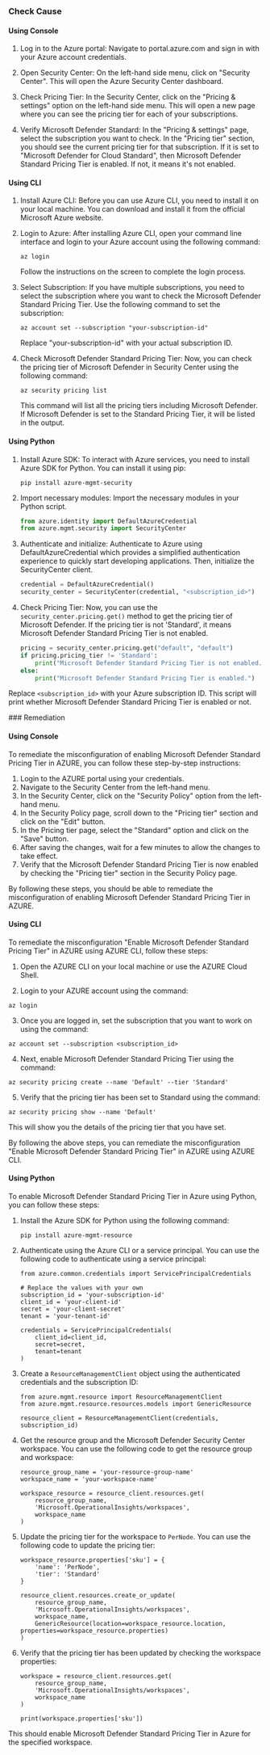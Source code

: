 

<Tabs><Tab title='Cause'>
### Check Cause

#### Using Console

1. Log in to the Azure portal: Navigate to portal.azure.com and sign in with your Azure account credentials.

2. Open Security Center: On the left-hand side menu, click on "Security Center". This will open the Azure Security Center dashboard.

3. Check Pricing Tier: In the Security Center, click on the "Pricing & settings" option on the left-hand side menu. This will open a new page where you can see the pricing tier for each of your subscriptions.

4. Verify Microsoft Defender Standard: In the "Pricing & settings" page, select the subscription you want to check. In the "Pricing tier" section, you should see the current pricing tier for that subscription. If it is set to "Microsoft Defender for Cloud Standard", then Microsoft Defender Standard Pricing Tier is enabled. If not, it means it's not enabled.

#### Using CLI

1. Install Azure CLI: Before you can use Azure CLI, you need to install it on your local machine. You can download and install it from the official Microsoft Azure website. 

2. Login to Azure: After installing Azure CLI, open your command line interface and login to your Azure account using the following command:
   ```
   az login
   ```
   Follow the instructions on the screen to complete the login process.

3. Select Subscription: If you have multiple subscriptions, you need to select the subscription where you want to check the Microsoft Defender Standard Pricing Tier. Use the following command to set the subscription:
   ```
   az account set --subscription "your-subscription-id"
   ```
   Replace "your-subscription-id" with your actual subscription ID.

4. Check Microsoft Defender Standard Pricing Tier: Now, you can check the pricing tier of Microsoft Defender in Security Center using the following command:
   ```
   az security pricing list
   ```
   This command will list all the pricing tiers including Microsoft Defender. If Microsoft Defender is set to the Standard Pricing Tier, it will be listed in the output.

#### Using Python

1. Install Azure SDK: To interact with Azure services, you need to install Azure SDK for Python. You can install it using pip:
   ```
   pip install azure-mgmt-security
   ```
2. Import necessary modules: Import the necessary modules in your Python script.
   ```python
   from azure.identity import DefaultAzureCredential
   from azure.mgmt.security import SecurityCenter
   ```
3. Authenticate and initialize: Authenticate to Azure using DefaultAzureCredential which provides a simplified authentication experience to quickly start developing applications. Then, initialize the SecurityCenter client.
   ```python
   credential = DefaultAzureCredential()
   security_center = SecurityCenter(credential, "<subscription_id>")
   ```
4. Check Pricing Tier: Now, you can use the `security_center.pricing.get()` method to get the pricing tier of Microsoft Defender. If the pricing tier is not 'Standard', it means Microsoft Defender Standard Pricing Tier is not enabled.
   ```python
   pricing = security_center.pricing.get("default", "default")
   if pricing.pricing_tier != 'Standard':
       print("Microsoft Defender Standard Pricing Tier is not enabled.")
   else:
       print("Microsoft Defender Standard Pricing Tier is enabled.")
   ```
Replace `<subscription_id>` with your Azure subscription ID. This script will print whether Microsoft Defender Standard Pricing Tier is enabled or not.

</Tab>

<Tab title='Remediation'>
### Remediation

#### Using Console

To remediate the misconfiguration of enabling Microsoft Defender Standard Pricing Tier in AZURE, you can follow these step-by-step instructions:

1. Login to the AZURE portal using your credentials.
2. Navigate to the Security Center from the left-hand menu.
3. In the Security Center, click on the "Security Policy" option from the left-hand menu.
4. In the Security Policy page, scroll down to the "Pricing tier" section and click on the "Edit" button.
5. In the Pricing tier page, select the "Standard" option and click on the "Save" button.
6. After saving the changes, wait for a few minutes to allow the changes to take effect.
7. Verify that the Microsoft Defender Standard Pricing Tier is now enabled by checking the "Pricing tier" section in the Security Policy page.

By following these steps, you should be able to remediate the misconfiguration of enabling Microsoft Defender Standard Pricing Tier in AZURE.

#### Using CLI

To remediate the misconfiguration "Enable Microsoft Defender Standard Pricing Tier" in AZURE using AZURE CLI, follow these steps:

1. Open the AZURE CLI on your local machine or use the AZURE Cloud Shell.

2. Login to your AZURE account using the command:

```
az login
```

3. Once you are logged in, set the subscription that you want to work on using the command:

```
az account set --subscription <subscription_id>
```

4. Next, enable Microsoft Defender Standard Pricing Tier using the command:

```
az security pricing create --name 'Default' --tier 'Standard'
```

5. Verify that the pricing tier has been set to Standard using the command:

```
az security pricing show --name 'Default'
```

This will show you the details of the pricing tier that you have set.

By following the above steps, you can remediate the misconfiguration "Enable Microsoft Defender Standard Pricing Tier" in AZURE using AZURE CLI.

#### Using Python

To enable Microsoft Defender Standard Pricing Tier in Azure using Python, you can follow these steps:

1. Install the Azure SDK for Python using the following command:

   ```
   pip install azure-mgmt-resource
   ```

2. Authenticate using the Azure CLI or a service principal. You can use the following code to authenticate using a service principal:

   ```
   from azure.common.credentials import ServicePrincipalCredentials

   # Replace the values with your own
   subscription_id = 'your-subscription-id'
   client_id = 'your-client-id'
   secret = 'your-client-secret'
   tenant = 'your-tenant-id'

   credentials = ServicePrincipalCredentials(
       client_id=client_id,
       secret=secret,
       tenant=tenant
   )
   ```

3. Create a `ResourceManagementClient` object using the authenticated credentials and the subscription ID:

   ```
   from azure.mgmt.resource import ResourceManagementClient
   from azure.mgmt.resource.resources.models import GenericResource

   resource_client = ResourceManagementClient(credentials, subscription_id)
   ```

4. Get the resource group and the Microsoft Defender Security Center workspace. You can use the following code to get the resource group and workspace:

   ```
   resource_group_name = 'your-resource-group-name'
   workspace_name = 'your-workspace-name'

   workspace_resource = resource_client.resources.get(
       resource_group_name,
       'Microsoft.OperationalInsights/workspaces',
       workspace_name
   )
   ```

5. Update the pricing tier for the workspace to `PerNode`. You can use the following code to update the pricing tier:

   ```
   workspace_resource.properties['sku'] = {
       'name': 'PerNode',
       'tier': 'Standard'
   }

   resource_client.resources.create_or_update(
       resource_group_name,
       'Microsoft.OperationalInsights/workspaces',
       workspace_name,
       GenericResource(location=workspace_resource.location, properties=workspace_resource.properties)
   )
   ```

6. Verify that the pricing tier has been updated by checking the workspace properties:

   ```
   workspace = resource_client.resources.get(
       resource_group_name,
       'Microsoft.OperationalInsights/workspaces',
       workspace_name
   )

   print(workspace.properties['sku'])
   ```

This should enable Microsoft Defender Standard Pricing Tier in Azure for the specified workspace.


</Tab>
</Tabs>